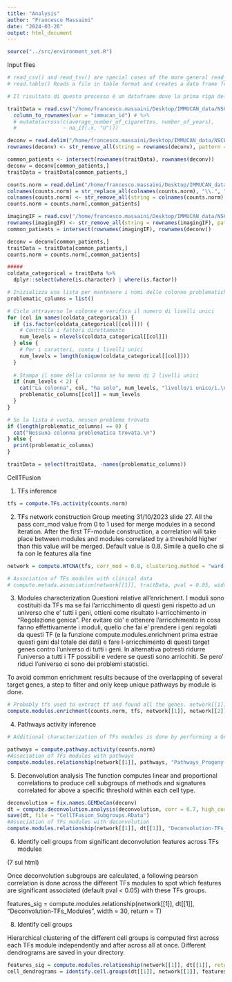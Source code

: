 ```yaml
---
title: "Analysis"
author: "Francesco Massaini"
date: "2024-03-26"
output: html_document
---
```


```r
source("../src/environment_set.R")
```

Input files
```r
# read_csv() and read_tsv() are special cases of the more general read_delim()
# read.table() Reads a file in table format and creates a data frame from it, with cases corresponding to lines and variables to fields in the file.

# Il risultato di questo processo è un dataframe dove la prima riga del file originale diventa l'insieme dei nomi delle colonne, e i valori nella prima colonna del file diventano i nomi delle righe del dataframe, facilitando l'accesso e la manipolazione dei dati in analisi successive.

traitData = read.csv("/home/francesco.massaini/Desktop/IMMUCAN_data/NSCLC2/01_Clinical_Data/Daniel/NSCLC2_for_R_update_2024.csv") %>%
  column_to_rownames(var = "immucan_id") # %>%
  # mutate(across(c(average_number_of_cigarettes, number_of_years),
  #               ~ na_if(.x, "U")))

deconv = read.delim("/home/francesco.massaini/Desktop/IMMUCAN_data/NSCLC2/03_Deconvolution/Whitout_CD226_and_without_patient3/all_deconvolutions_NSCLC2_TPM_withoutCD226_withoutPatient3.txt", row.names = 1)
rownames(deconv) <- str_remove_all(string = rownames(deconv), pattern = "-RNA-01|-RNA-02|-RNA-04|-FIXT-01")

common_patients <- intersect(rownames(traitData), rownames(deconv))
deconv = deconv[common_patients,]
traitData = traitData[common_patients,]

counts.norm = read.delim("/home/francesco.massaini/Desktop/IMMUCAN_data/NSCLC2/02_TPM/NSCLC2_TPM.txt", row.names = 1) 
colnames(counts.norm) = str_replace_all(colnames(counts.norm), "\\.", "-")
colnames(counts.norm) <- str_remove_all(string = colnames(counts.norm), pattern = "-RNA-01|-RNA-02|-RNA-04|-FIXT-01")
counts.norm = counts.norm[,common_patients]

imagingIF = read.csv("/home/francesco.massaini/Desktop/IMMUCAN_data/NSCLC2/01_IF_IMC/all_IFs_cell_type_fraction.csv", row.names = 1)
rownames(imagingIF) <- str_remove_all(string = rownames(imagingIF), pattern = "-RNA-01|-RNA-02|-RNA-04|-FIXT-01")
common_patients = intersect(rownames(imagingIF), rownames(deconv))

deconv = deconv[common_patients,]
traitData = traitData[common_patients,]
counts.norm = counts.norm[,common_patients]

#####
coldata_categorical = traitData %>%
  dplyr::select(where(is.character) | where(is.factor))

# Inizializza una lista per mantenere i nomi delle colonne problematiche
problematic_columns = list()

# Cicla attraverso le colonne e verifica il numero di livelli unici
for (col in names(coldata_categorical)) {
  if (is.factor(coldata_categorical[[col]])) {
    # Controlla i fattori direttamente
    num_levels = nlevels(coldata_categorical[[col]])
  } else {
    # Per i caratteri, conta i livelli unici
    num_levels = length(unique(coldata_categorical[[col]]))
  }
  
  # Stampa il nome della colonna se ha meno di 2 livelli unici
  if (num_levels < 2) {
    cat("La colonna", col, "ha solo", num_levels, "livello/i unico/i.\n")
    problematic_columns[[col]] = num_levels
  }
}

# Se la lista è vuota, nessun problema trovato
if (length(problematic_columns) == 0) {
  cat("Nessuna colonna problematica trovata.\n")
} else {
  print(problematic_columns)
}

traitData = select(traitData, -names(problematic_columns))
```

CellTFusion

1. TFs inference
```r
tfs = compute.TFs.activity(counts.norm)
```

2. TFs network construction
Group meeting 31/10/2023 slide 27. All the pass
corr_mod value from 0 to 1 used for merge modules in a second
iteration. After the first TF-module construction, a correlation
will take place between modules and modules correlated by a
threshold higher than this value will be merged. Default value
is 0.8. Simile a quello che si fa con le features alla fine 
```r
network = compute.WTCNA(tfs, corr_mod = 0.8, clustering.method = "ward.D2") # Soft_Threshold file is in usr_projects/Results

# Association of TFs modules with clinical data
# compute.metada.association(network[[1]], traitData, pval = 0.05, width = 10) 
```

3. Modules characterization
Questioni relative all'enrichment. I moduli sono costituiti da TFs ma se fai l'arricchimento di questi geni rispetto ad un universo che e' tutti i geni, ottieni come risultato l-arricchimento in "Regolazione genica". 
Per evitare cio' e ottenere l'arricchimento in cosa fanno effettivamente i moduli, quello che fai e' prendere i geni regolati da questi TF (e la funzione compute.modules.enrichment prima estrae questi geni dal totale dei dati) e fare l-arricchimento di questi target genes contro l'universo di tutti i geni. 
In alternativa potresti ridurre l'universo a tutti i TF possibili e vedere se questi sono arricchiti. Se pero' riduci l'universo ci sono dei problemi statistici.

To avoid common enrichment results
because of the overlapping of several target genes, a step to filter and only keep unique pathways by
module is done.

```r
# Probably tfs used to extract tf and found all the genes. network[[1]] e' la matrice con tutti i moduli per i vari samples e network[[2]] e' una lista di caratteri che corrispondono a quale TF corrisponde a quele modulo
compute.modules.enrichment(counts.norm, tfs, network[[1]], network[[2]])
```

4. Pathways activity inference
```r


# Additional characterization of TFs modules is done by performing a Gene Set Variation Analysis (GSVA) using Progeny and Hallmarks signatures from MsigDB.

pathways = compute.pathway.activity(counts.norm)
#Association of TFs modules with pathways
compute.modules.relationship(network[[1]], pathways, "Pathways_Progeny-TFs_Modules", width = 15)
```

5. Deconvolution analysis
The function computes linear and proportional correlations to produce cell subgroups of methods and
signatures correlated for above a specific threshold within each cell type.
```r
deconvolution = fix.names.GEMDeCan(deconv)
dt = compute.deconvolution.analysis(deconvolution, corr = 0.7, high_corr = 0.99)
save(dt, file = "CellTFusion_Subgroups.RData")
#Association of TFs modules with deconvolution 
compute.modules.relationship(network[[1]], dt[[1]], "Deconvolution-TFs_Modules", vertical = T, height = 30, width = 10, pval = 0.1)
```

6. Identify cell groups from significant deconvolution features across TFs modules

(7 sul html)

Once deconvolution subgroups are calculated, a following pearson correlation is done across the different TFs modules to spot which features are significant associated (default pval < 0.05) with these TFs groups.

features_sig = compute.modules.relationship(network[[1]], dt[[1]], "Deconvolution-TFs_Modules", width = 30, return = T)


8. Identify cell groups

Hierarchical clustering of the different cell groups is computed first across each TFs module independently and after across all at once. Different dendrograms are saved in your directory.


```r
features_sig = compute.modules.relationship(network[[1]], dt[[1]], return = T) # 7 html Ripetuto mi sa 
cell_dendrograms = identify.cell.groups(dt[[1]], network[[1]], features_sig, height = 20) # 8 html 
```